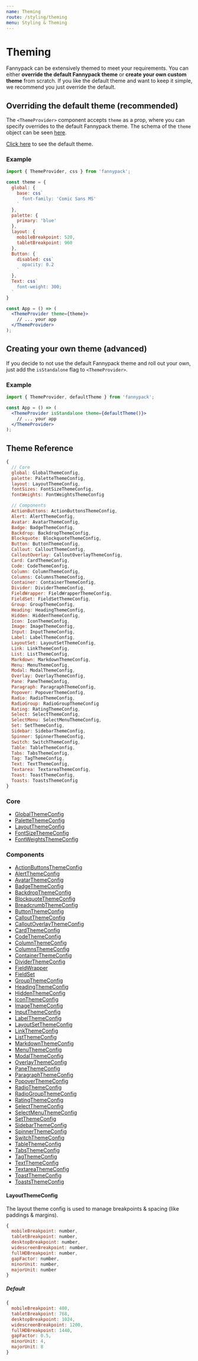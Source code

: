 ```yaml
---
name: Theming
route: /styling/theming
menu: Styling & Theming
---
```



# Theming

Fannypack can be extensively themed to meet your requirements. You can either **override the default Fannypack theme** or **create your own custom theme** from scratch. If you like the default theme and want to keep it simple, we recommend you just override the default.

## Overriding the default theme (recommended)

The `<ThemeProvider>` component accepts `theme` as a prop, where you can specify overrides to the default Fannypack theme. The schema of the `theme` object can be seen [here](#theme-config-schema).

[Click here](https://github.com/fannypackui/fannypack/blob/master/src/themes/default.js) to see the default theme.

### Example

```jsx
import { ThemeProvider, css } from 'fannypack';

const theme = {
  global: {
    base: css`
      font-family: 'Comic Sans MS'
    `
  },
  palette: {
    primary: 'blue'
  },
  layout: {
    mobileBreakpoint: 520,
    tabletBreakpoint: 960
  },
  Button: {
    disabled: css`
      opacity: 0.2
    `
  },
  Text: css`
    font-weight: 300;
  `
}

const App = () => (
  <ThemeProvider theme={theme}>
    // ... your app
  </ThemeProvider>
);
```

## Creating your own theme (advanced)

If you decide to not use the default Fannypack theme and roll out your own, just add the `isStandalone` flag to `<ThemeProvider>`.

### Example

```jsx
import { ThemeProvider, defaultTheme } from 'fannypack';

const App = () => (
  <ThemeProvider isStandalone theme={defaultTheme()}>
    // ... your app
  </ThemeProvider>
);
```


## Theme Reference

```jsx
{
  // Core
  global: GlobalThemeConfig,
  palette: PaletteThemeConfig,
  layout: LayoutThemeConfig,
  fontSizes: FontSizeThemeConfig,
  fontWeights: FontWeightsThemeConfig

  // Components
  ActionButtons: ActionButtonsThemeConfig,
  Alert: AlertThemeConfig,
  Avatar: AvatarThemeConfig,
  Badge: BadgeThemeConfig,
  Backdrop: BackdropThemeConfig,
  Blockquote: BlockquoteThemeConfig,
  Button: ButtonThemeConfig,
  Callout: CalloutThemeConfig,
  CalloutOverlay: CalloutOverlayThemeConfig,
  Card: CardThemeConfig,
  Code: CodeThemeConfig,
  Column: ColumnThemeConfig,
  Columns: ColumnsThemeConfig,
  Container: ContainerThemeConfig,
  Divider: DividerThemeConfig,
  FieldWrapper: FieldWrapperThemeConfig,
  FieldSet: FieldSetThemeConfig,
  Group: GroupThemeConfig,
  Heading: HeadingThemeConfig,
  Hidden: HiddenThemeConfig,
  Icon: IconThemeConfig,
  Image: ImageThemeConfig,
  Input: InputThemeConfig,
  Label: LabelThemeConfig,
  LayoutSet: LayoutSetThemeConfig,
  Link: LinkThemeConfig,
  List: ListThemeConfig,
  Markdown: MarkdownThemeConfig,
  Menu: MenuThemeConfig,
  Modal: ModalThemeConfig,
  Overlay: OverlayThemeConfig,
  Pane: PaneThemeConfig,
  Paragraph: ParagraphThemeConfig,
  Popover: PopoverThemeConfig,
  Radio: RadioThemeConfig,
  RadioGroup: RadioGroupThemeConfig
  Rating: RatingThemeConfig,
  Select: SelectThemeConfig,
  SelectMenu: SelectMenuThemeConfig,
  Set: SetThemeConfig,
  Sidebar: SidebarThemeConfig,
  Spinner: SpinnerThemeConfig,
  Switch: SwitchThemeConfig,
  Table: TableThemeConfig,
  Tabs: TabsThemeConfig,
  Tag: TagThemeConfig,
  Text: TextThemeConfig,
  Textarea: TextareaThemeConfig,
  Toast: ToastThemeConfig,
  Toasts: ToastsThemeConfig
}
```

### Core

- [GlobalThemeConfig](/styling/global-styles#theming)
- [PaletteThemeConfig](/palette#theming)
- [LayoutThemeConfig](#layoutthemeconfig)
- [FontSizeThemeConfig](/styling/fonts#theming)
- [FontWeightsThemeConfig](/styling/fonts#theming)

### Components

- [ActionButtonsThemeConfig](/components/button#theming)
- [AlertThemeConfig](/components/alert#theming)
- [AvatarThemeConfig](/components/avatar#theming)
- [BadgeThemeConfig](/components/badge#theming)
- [BackdropThemeConfig](/utils/backdrop#theming)
- [BlockquoteThemeConfig](/typography/blockquote#theming)
- [BreadcrumbThemeConfig](/components/breadcrumb#theming)
- [ButtonThemeConfig](/components/button#theming)
- [CalloutThemeConfig](/components/callout#theming)
- [CalloutOverlayThemeConfig](/components/calloutoverlay#theming)
- [CardThemeConfig](/components/card#theming)
- [CodeThemeConfig](/typography/code#theming)
- [ColumnThemeConfig](/layout/column#theming)
- [ColumnsThemeConfig](/layout/column#theming)
- [ContainerThemeConfig](/layout/container#theming)
- [DividerThemeConfig](/layout/divider#theming)
- [FieldWrapper](/form/fieldwrapper#theming)
- [FieldSet](/form/fieldset#theming)
- [GroupThemeConfig](/utils/group#theming)
- [HeadingThemeConfig](/typography/heading#theming)
- [HiddenThemeConfig](/utils/hidden#theming)
- [IconThemeConfig](/components/icon#theming)
- [ImageThemeConfig](/components/image#theming)
- [InputThemeConfig](/form/input#theming)
- [LabelThemeConfig](/form/label#theming)
- [LayoutSetThemeConfig](/layout/layoutset#theming)
- [LinkThemeConfig](/typography/link#theming)
- [ListThemeConfig](/typography/list#theming)
- [MarkdownThemeConfig](/components/markdown#theming)
- [MenuThemeConfig](/components/menu#theming)
- [ModalThemeConfig](/utils/modal#theming)
- [OverlayThemeConfig](/utils/overlay#theming)
- [PaneThemeConfig](/layout/pane#theming)
- [ParagraphThemeConfig](/typography/paragraph#theming)
- [PopoverThemeConfig](/components/popover#theming)
- [RadioThemeConfig](/form/radio#theming)
- [RadioGroupThemeConfig](/form/radiogroup#theming)
- [RatingThemeConfig](/extras/rating#theming)
- [SelectThemeConfig](/form/select#theming)
- [SelectMenuThemeConfig](/form/selectmenu#theming)
- [SetThemeConfig](/utils/set#theming)
- [SidebarThemeConfig](/utils/sidebar#theming)
- [SpinnerThemeConfig](/components/spinner#theming)
- [SwitchThemeConfig](/form/switch#theming)
- [TableThemeConfig](/components/table#theming)
- [TabsThemeConfig](/components/tabs#theming)
- [TagThemeConfig](/components/tag#theming)
- [TextThemeConfig](/typography/text#theming)
- [TextareaThemeConfig](/form/textarea#theming)
- [ToastThemeConfig](/typography/toast#theming)
- [ToastsThemeConfig](/typography/toast#theming)

#### LayoutThemeConfig

The layout theme config is used to manage breakpoints & spacing (like paddings & margins).

```jsx
{
  mobileBreakpoint: number,
  tabletBreakpoint: number,
  desktopBreakpoint: number,
  widescreenBreakpoint: number,
  fullHDBreakpoint: number,
  gapFactor: number,
  minorUnit: number,
  majorUnit: number
}
```

##### Default

```jsx
{
  mobileBreakpoint: 480,
  tabletBreakpoint: 768,
  desktopBreakpoint: 1024,
  widescreenBreakpoint: 1200,
  fullHDBreakpoint: 1440,
  gapFactor: 0.5,
  minorUnit: 4,
  majorUnit: 8
}
```
